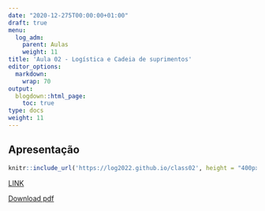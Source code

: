 ```yaml
---
date: "2020-12-275T00:00:00+01:00"
draft: true
menu:
  log_adm:
    parent: Aulas
    weight: 11
title: 'Aula 02 - Logística e Cadeia de suprimentos'
editor_options: 
  markdown: 
    wrap: 70
output: 
  blogdown::html_page:
    toc: true
type: docs
weight: 11
---
```


## Apresentação

```r
knitr::include_url('https://log2022.github.io/class02', height = "400px")
```

[LINK](https://log2022.github.io/class02)

[Download pdf](https://cefetmgbr-my.sharepoint.com/:b:/g/personal/renataoliveira_cefetmg_br/Eb3NDG_GK4JIi9-Tbsr9M3kBGWqm0Ii8_FJGWOVzQMDfFg?e=Ollbyb)
